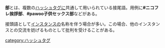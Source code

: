 {{出典の明記|date=2018年7月}}
{{Infobox word
|Name   = {{Ruby|部|ぶ}}
|Hinshi = 接尾語
<!-- |Hatsu  = 20YY年MM月DD日 -->
}}'''部'''とは、複数の[[ハッシュタグ]]に共通して用いられている接尾語。用例に'''#ニコフレ挨拶部'''、'''#pawoo子供セックス部'''などがある。

接頭語として[[インスタンス]]の名称を伴う場合が多い。この場合、他のインスタンスとの交流を妨げるものとして批判を受けることがある{{要出典|date=2018年7月}}。

{{DEFAULTSORT:ふ}}
[[category:ハッシュタグ]]